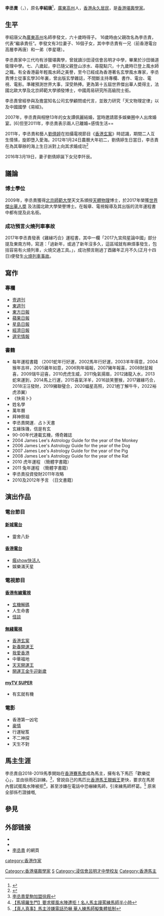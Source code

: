 {{about|原名“李绍唐”的香港堪舆学家|与其原名同名人物|李紹唐}}
{{Infobox person
| 姓名 = 李丞責
| 圖像 = 
| 圖像替代 = 
| 圖像說明 = 
| 出生名 = 李紹唐
| 出生日期 = {{Birth date and age|1968|10|26}}<ref>{{cite web|url=http://hk.apple.nextmedia.com/entertainment/art/20151128/19390951|title=李丞責劉倩婷成功陀猴B|publisher=[[蘋果日報_(香港)|蘋果日報]]|access-date=2015-11-28|language=zh-hk|date=2015-11-28|archive-date=2020-05-16|archive-url=https://web.archive.org/web/20200516120240/http://hk.apple.nextmedia.com/entertainment/art/20151128/19390951|dead-url=yes}}</ref>
| 出生地點 = {{HKG-1959}}
| 逝世日期 = 
| 逝世地點 = 
| 國籍 = {{CNHK}}
| 別名 = 
| 母校 = [[浸信會呂明才中學|浸信會呂明才中學]]<br />[[沙田循道衛理中學|沙田循道衛理中學]]
| 職業 = [[堪輿學家|堪輿學家]]
| 活躍時期 = 1987年至今
| 配偶 = {{marriage|[[劉倩婷|劉倩婷]]|Feb 2, 2013}}
| 兒女 = 長女：李阡辰<br />{{Birth date and age|2016|3|19}}<br>細女：李紳希<br />{{Birth date and age|2021|3|25}} 
| 父母 = 父：李發文（1908年－1988年）<br>母：鄧笑娥（1933年－2017年7月28日）<ref>{{cite news|url=https://hk.entertainment.appledaily.com/enews/realtime/article/20170728/57013500|title=【節哀】李丞責媽媽離世 長兄李再唐﹕老人家自然衰退往生|publisher=[[蘋果日報_(香港)|蘋果日報]]|date=2017年7月28日{{zh-hant}}|archive-date=2020-05-16|archive-url=https://web.archive.org/web/20200516120248/http://hk.apple.nextmedia.com/enews/realtime/20170728/57013500|dead-url=yes}}</ref>
| 親屬 = 兄：李再唐 弟：李星瑭
| ancestor = [[廣東|廣東]][[高州|高州]]
}}
'''李丞責'''（{{lang-en|Lee Shing Chak}}，{{bd|1968年|10月26日|catIdx=L李}}），原名'''李紹唐'''<ref>{{cite news|url=http://www2.news.sina.com.hk/cgi-bin/nw/show.cgi/2/1/1/1515326/1.html|title=李丞責告誹謗 麥玲玲擬反申索 玄學大師對簿公堂|publisher=明報|date=2010-05-13|accessdate=2011-06-23|archive-date=2011-09-26|archive-url=https://web.archive.org/web/20110926190525/http://www2.news.sina.com.hk/cgi-bin/nw/show.cgi/2/1/1/1515326/1.html|dead-url=no}}</ref>，[[廣東|廣東]][[高州|高州]]人，[[香港永久居民|香港永久居民]]，是[[香港|香港]][[堪輿學家|堪輿學家]]。

==生平==
李紹唐父為[[廣東|廣東]][[高州|高州]]名師李發文，六十歲時得子。 16歲時由父親改名為李丞責，代表“繼承責任”。李發文有3位妻子、16個子女，其中李丞責有一兄（前香港電台高層李再唐）和一弟（李星瑭）。

李丞責家中三代均有涉獵堪輿學，曾就讀沙田浸信會呂明才中學，畢業於沙田循道衛理中學。七、八歲起，李已隨父親登山涉水、尋龍點穴，十九歲時已登上風水師之職。有全香港最年輕風水師之美譽，至今已經成為香港著名玄學風水專家，李丞責博士從事玄學30年裏，曾出版玄學雜誌，不間斷主持專欄、書作、電台、電視、電影。準確預測世界大事，深受熱捧。更為第十五屆世界傑出華人奬得主，法國北歐大學及北京師範大學頒發博士，中國周易研究所高級院士銜。

李丞責曾經參與及擔當知名公司玄學顧問或代言，並致力研究「天文物理定律」以及中國國學《易經》。

2007年，李丞責與相戀13年的女友譚佩麗結婚，當時邀請眾多娛樂圈中人出席婚宴。[6]但至2011年，李丞責表示兩人已離婚=感情生活==

2011年，李丞責和藝人[[劉倩婷|劉倩婷]]在拍攝電視節目《[[香港玄案|香港玄案]]》時認識，期間二人互生情愫，旋即墮入愛海。2012年1月24日農曆大年初二，劉倩婷生日當日，李丞責在為其舉辦的海上生日派對上向其求婚成功<ref>{{cite news | newspaper = 東周刊 | title = 送車送表送巨鑽　獨家直擊李丞責遊艇求婚 | url = http://eastweek.com.hk/index.php?aid=17879 | date = 2012年2月9日 | accessdate =2021-07-09 |archive-date=2020-05-16|archive-url=https://web.archive.org/web/20200516120309/https://eastweek.my-magazine.me/main/17879|dead-url=no}}</ref>

2016年3月19日，妻子劉倩婷誕下女兒李阡辰。

==議論==
===博士學位===
2009年，李丞責獲得[[北京師範大學|北京師範大學]]天文系頒授[[天體物理|天體物理]]博士，於2017年榮獲[http://hd.stheadline.com/news/daily/ent/566225/ 世界傑出華人奬] {{Wayback|url=http://hd.stheadline.com/news/daily/ent/566225/ |date=20180206131725 }}及法國北歐大學榮譽博士。在報章、電視報導及其出版的流年運程書中都有提及此名銜。

===  成功預言火燒列車事故  ===
2017年李丞責發表《雞縁巧合》運程書，其中一欄「2017九宮飛星論中國」部分提及東南方時，寫道：「過新年，或過了新年沒多久，這區域就有麻煩事發生，包括容易有火燒列車，火燒交通工具。」，成功預言剛過丁酉雞年正月不久(正月十四日)便發生[[2017年港鐵縱火案|火燒列車事故]]。

==寫作==
===專欄===
*[[壹週刊|壹週刊]]
*[[東週刊|東週刊]]
*[[東方日報|東方日報]]
*[[蘋果日報_(香港)|蘋果日報]]
*[[星島日報|星島日報]]
*[[經濟日報_(台灣)|經濟日報]]
*[[選宅情報|選宅情報]]

===書籍===
*每年運程書籍 （2001蛇年行好運，2002馬年行好運，2003羊年得意，2004猴年吉祥，2005雞年如意，2006狗年福報，2007豬年報喜，2008財鼠報喜，2009瑞牛迎喜，2010虎虎生威，2011兔氣揚眉，2012諸龍入水，2013蛇來運到，2014馬上行運，2015喜氣洋羊，2016談笑豐猴，2017雞緣巧合，2018汪汪發財，2019豬聯璧合，2020蝠星高照，2021庖丁解牛牛，2022裕虎添翼） 
*《快易卜》
*姓名學
*萬年曆
*拜神祭祖
*李丞責開運．占卜天書
*玄緣珠璣，信是有玄
*90-00年代連載玄機，傅奇雜誌
*2004 James Lee's Astrology Guide for the year of the Monkey
*2006 James Lee's Astrology Guide for the year of the Dog
*2007 James Lee's Astrology Guide for the year of the Pig
*2008 James Lee's Astrology Guide for the year of the Rat
*2010 虎年運程 （簡體字書籍）
*2011 兔年運程 （簡體字書籍）
*李丞責投資發財2011年攻略
*2010及2012年予言 （日文書籍）

==演出作品==

===電台節目===
====[[新城電台|新城電台]]====
*靈舍八卦
====[[香港電台|香港電台]]====
*[[瘋show快活人|瘋show快活人]]
*娛樂滿天星

===電視節目===
====[[香港有線電視|香港有線電視]]====
*[[玄機解碼|玄機解碼]]
*人生命書
*[[怪談|怪談]]
====[[無綫電視|無綫電視]]====
*[[香港玄案|香港玄案]]
*[[新春開運王|新春開運王]]
*[[我愛香港_(電視節目)|我愛香港]]
*中華福地
*[[天天開運王|天天開運王]]
*[[開運王金牛迎新歲|開運王金牛迎新歲]]

====[[myTV_SUPER|myTV SUPER]]====
*有玄就有機

===電影===
*香港第一凶宅
*[[豪情|豪情]]
*行運秘笈
*不二神探
*天生不對

==馬主生涯==
李丞責自2018-2019馬季開始在[[香港賽馬會|香港賽馬會]]成為馬主，擁有名下馬匹「歡樂從心」，並由徐雨石訓練。<ref>[http://racing.on.cc/racing/new/20180823/rjnewa0003x0.html 李丞責愛駒加盟徐廐]{{Wayback|url=http://racing.on.cc/racing/new/20180823/rjnewa0003x0.html |date=20200516120315 }}</ref>，曾說自己的馬匹比[[香港馬王|香港馬王]][[靚蝦王|靚蝦王]]更快，要求在馬房內嘗試擺風水陣被拒<ref>[https://hk.sports.appledaily.com/racing/realtime/article/20190326/59413014  【馬場羅生門】要求擺風水陣遭拒！名人馬主謾罵練馬師半小時 ]{{Wayback|url=https://hk.sports.appledaily.com/racing/realtime/article/20190326/59413014 |date=20200516120317 }}</ref>，甚至涉嫌在電話中恐嚇練馬師，引來練馬師杯葛。<ref>[http://racing.on.cc/news.html?articleId=bknrac-20190326121538775-0326_01002_001&fbclid=IwAR3B-G8Ea5qH53BM47lgqeBljIjGRDgHOukttajdM1xhYAKdG7qZ7Gcda9w 【真人真事】馬主涉嫌電話恐嚇 華人練馬師擬集體抵制]{{Wayback|url=http://racing.on.cc/news.html?articleId=bknrac-20190326121538775-0326_01002_001&fbclid=IwAR3B-G8Ea5qH53BM47lgqeBljIjGRDgHOukttajdM1xhYAKdG7qZ7Gcda9w |date=20190820031230 }}</ref>
原來全部係冇證據嘅,

==參見==
<div class="references-small">
{{ReferencesWithExtra
|1=[http://graduate.bnu.edu.cn/xuewei/xwindex.htm 北京師範大學官方網站歷年博士名單]
|2=[http://www1.hk.apple.nextmedia.com/template/apple/art_main.php?iss_id=20110109&sec_id=15307&art_id=14849692 周日名牌 李丞責：一技傍身食唔盡]{{Wayback|url=http://hk.appledaily.com/financeestate/art/20110109/14849692 |date=20200516120435 }}，2011年1月9日，蘋果日報
}}
</div>

==外部链接==
*{{Sinaweibo|leeshingchak}}
*{{Facebook|drleeshingchak}}
*[https://www.leeshingchak.com 李丞責] {{Wayback|url=https://www.leeshingchak.com/ |date=20210124152917 }}的網頁

{{DEFAULTSORT:L李}}

[[Category:香港堪輿學家|Category:香港堪輿學家]]
[[category:香港作家|category:香港作家]]
[[Category:李姓|S]]
[[Category:浸信會呂明才中學校友|Category:浸信會呂明才中學校友]]
[[Category:香港馬主|Category:香港馬主]]
